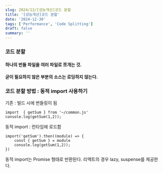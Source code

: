 ```yaml
---
slug: 2024/12/[성능개선]코드 분할
title: '[성능개선]코드 분할'
date: '2024-12-30'
tags: ['Performance', 'Code Splitting']
draft: false
summary: ''
---
```

### 코드 분할
#### 하나의 번들 파일을 여러 파일로 쪼개는 것.
#### 굳이 필요하지 않은 부분의 소스는 로딩하지 않는다.
### 코드 분할 방법 : 동적 import 사용하기
기존 : 빌드 시에 번들링이 됨
````
import  { getSum } from '~/common.js'
console.log(getSum(1,2));
````

동적 import : 런타임에 로드함
````
import('getSum').then((module) => {
	const { getSum } = module
	console.log(getSum(1,2));
})
````

동적 import는 Promise 형태로 반환된다.
리액트의 경우 lazy, suspense를 제공한다.